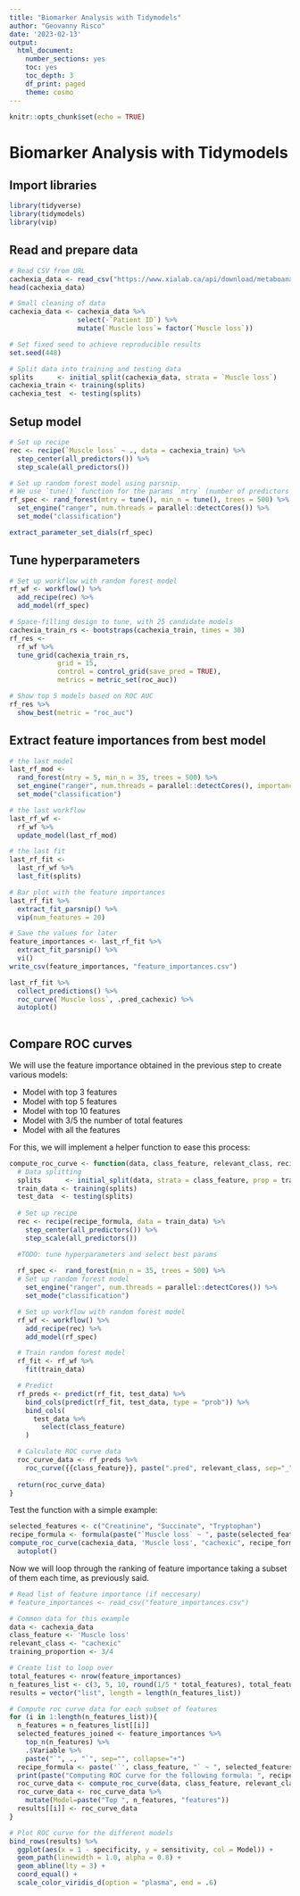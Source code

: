 ```yaml
---
title: "Biomarker Analysis with Tidymodels"
author: "Geovanny Risco"
date: '2023-02-13'
output:
  html_document:
    number_sections: yes
    toc: yes
    toc_depth: 3
    df_print: paged
    theme: cosmo
---
```


```r
knitr::opts_chunk$set(echo = TRUE)
```

# Biomarker Analysis with Tidymodels

## Import libraries

```r
library(tidyverse)
library(tidymodels)
library(vip)
```

## Read and prepare data


```r
# Read CSV from URL
cachexia_data <- read_csv("https://www.xialab.ca/api/download/metaboanalyst/human_cachexia.csv")
head(cachexia_data)
```

```r
# Small cleaning of data
cachexia_data <- cachexia_data %>% 
                 select(-`Patient ID`) %>% 
                 mutate(`Muscle loss`= factor(`Muscle loss`))

# Set fixed seed to achieve reproducible results
set.seed(448)

# Split data into training and testing data
splits      <- initial_split(cachexia_data, strata = `Muscle loss`)
cachexia_train <- training(splits)
cachexia_test  <- testing(splits)
```


## Setup model


```r
# Set up recipe
rec <- recipe(`Muscle loss` ~ ., data = cachexia_train) %>%
  step_center(all_predictors()) %>%
  step_scale(all_predictors())

# Set up random forest model using parsnip. 
# We use `tune()` function for the params `mtry` (number of predictors at each node) and `min_n` (minimum number of data points required to keep splitting)
rf_spec <- rand_forest(mtry = tune(), min_n = tune(), trees = 500) %>%
  set_engine("ranger", num.threads = parallel::detectCores()) %>%
  set_mode("classification")

extract_parameter_set_dials(rf_spec)
```

## Tune hyperparameters

```r
# Set up workflow with random forest model
rf_wf <- workflow() %>%
  add_recipe(rec) %>%
  add_model(rf_spec)

# Space-filling design to tune, with 25 candidate models
cachexia_train_rs <- bootstraps(cachexia_train, times = 30)
rf_res <- 
  rf_wf %>% 
  tune_grid(cachexia_train_rs,
            grid = 15,
            control = control_grid(save_pred = TRUE),
            metrics = metric_set(roc_auc))

# Show top 5 models based on ROC AUC
rf_res %>% 
  show_best(metric = "roc_auc")
```
## Extract feature importances from best model

```r
# the last model
last_rf_mod <- 
  rand_forest(mtry = 5, min_n = 35, trees = 500) %>% 
  set_engine("ranger", num.threads = parallel::detectCores(), importance = "impurity") %>% 
  set_mode("classification")

# the last workflow
last_rf_wf <- 
  rf_wf %>% 
  update_model(last_rf_mod)

# the last fit
last_rf_fit <- 
  last_rf_wf %>% 
  last_fit(splits)

```

```r
# Bar plot with the feature importances
last_rf_fit %>% 
  extract_fit_parsnip() %>% 
  vip(num_features = 20)

# Save the values for later
feature_importances <- last_rf_fit %>% 
  extract_fit_parsnip() %>% 
  vi()
write_csv(feature_importances, "feature_importances.csv")
```


```r
last_rf_fit %>% 
  collect_predictions() %>% 
  roc_curve(`Muscle loss`, .pred_cachexic) %>% 
  autoplot()
  
```

## Compare ROC curves

We will use the feature importance obtained in the previous step to create various models:

* Model with top 3 features
* Model with top 5 features
* Model with top 10 features
* Model with 3/5 the number of total features
* Model with all the features

For this, we will implement a helper function to ease this process:

```r
compute_roc_curve <- function(data, class_feature, relevant_class, recipe_formula, training_proportion) {
  # Data splitting
  splits      <- initial_split(data, strata = class_feature, prop = training_proportion)
  train_data <- training(splits)
  test_data  <- testing(splits)
  
  # Set up recipe
  rec <- recipe(recipe_formula, data = train_data) %>%
    step_center(all_predictors()) %>%
    step_scale(all_predictors())

  #TODO: tune hyperparameters and select best params
  
  rf_spec <-  rand_forest(min_n = 35, trees = 500) %>% 
  # Set up random forest model
    set_engine("ranger", num.threads = parallel::detectCores()) %>% 
    set_mode("classification")

  # Set up workflow with random forest model
  rf_wf <- workflow() %>%
    add_recipe(rec) %>%
    add_model(rf_spec)

  # Train random forest model
  rf_fit <- rf_wf %>% 
    fit(train_data)

  # Predict
  rf_preds <- predict(rf_fit, test_data) %>% 
    bind_cols(predict(rf_fit, test_data, type = "prob")) %>% 
    bind_cols(
      test_data %>% 
        select(class_feature)
    )

  # Calculate ROC curve data
  roc_curve_data <- rf_preds %>% 
    roc_curve({{class_feature}}, paste(".pred", relevant_class, sep="_"))
  
  return(roc_curve_data)
}
```

Test the function with a simple example:


```r
selected_features <- c("Creatinine", "Succinate", "Tryptophan")
recipe_formula <- formula(paste("`Muscle loss` ~ ", paste(selected_features, collapse = "+"), sep=""))
compute_roc_curve(cachexia_data, 'Muscle loss', "cachexic", recipe_formula, 3/4) %>% 
  autoplot()
```


Now we will loop through the ranking of feature importance taking a subset of them each time, as previously said.


```r
# Read list of feature importance (if neccesary)
# feature_importances <- read_csv("feature_importances.csv")

# Common data for this example
data <- cachexia_data
class_feature <- 'Muscle loss'
relevant_class <- "cachexic"
training_proportion <- 3/4

# Create list to loop over
total_features <- nrow(feature_importances)
n_features_list <- c(3, 5, 10, round(1/5 * total_features), total_features)
results = vector("list", length = length(n_features_list))

# Compute roc curve data for each subset of features
for (i in 1:length(n_features_list)){
  n_features = n_features_list[[i]]
  selected_features_joined <- feature_importances %>% 
    top_n(n_features) %>% 
    .$Variable %>% 
    paste("`", ., "`", sep="", collapse="+")
  recipe_formula <- paste('`', class_feature, "` ~ ", selected_features_joined, sep="")
  print(paste("Computing ROC curve for the following formula: ", recipe_formula))
  roc_curve_data <- compute_roc_curve(data, class_feature, relevant_class, formula(recipe_formula), training_proportion)
  roc_curve_data <- roc_curve_data %>% 
    mutate(Model=paste("Top ", n_features, "features"))
  results[[i]] <- roc_curve_data
}

# Plot ROC curve for the different models
bind_rows(results) %>% 
  ggplot(aes(x = 1 - specificity, y = sensitivity, col = Model)) + 
  geom_path(linewidth = 1.0, alpha = 0.8) +
  geom_abline(lty = 3) + 
  coord_equal() + 
  scale_color_viridis_d(option = "plasma", end = .6)

```
